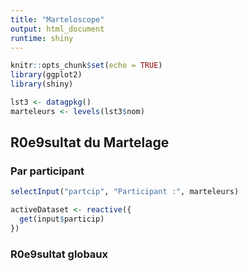 ```yaml
---
title: "Marteloscope"
output: html_document
runtime: shiny
---
```

```r
knitr::opts_chunk$set(echo = TRUE)
library(ggplot2)
library(shiny)

lst3 <- datagpkg()
marteleurs <- levels(lst3$nom)
```

## R\u00e9sultat du Martelage {.tabset}

### Par participant
```r
selectInput("partcip", "Participant :", marteleurs)

activeDataset <- reactive({
  get(input$particip)
})
```

### R\u00e9sultat globaux



